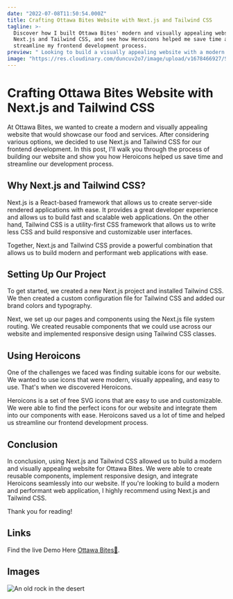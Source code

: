 ```yaml
---
date: "2022-07-08T11:50:54.000Z"
title: Crafting Ottawa Bites Website with Next.js and Tailwind CSS
tagline: >-
  Discover how I built Ottawa Bites' modern and visually appealing website using
  Next.js and Tailwind CSS, and see how Heroicons helped me save time and
  streamline my frontend development process.
preview: " Looking to build a visually appealing website with a modern look and feel? Read on to discover how I crafted Ottawa Bites' website using Next.js and Tailwind CSS, and how Heroicons helped me simplify my frontend development process."
image: "https://res.cloudinary.com/duncuv2o7/image/upload/v1678466927/Screenshot_2023-03-10_at_11.42.20_AM_dvs4i5.png"
---
```


# Crafting Ottawa Bites Website with Next.js and Tailwind CSS

At Ottawa Bites, we wanted to create a modern and visually appealing website that would showcase our food and services. After considering various options, we decided to use Next.js and Tailwind CSS for our frontend development. In this post, I'll walk you through the process of building our website and show you how Heroicons helped us save time and streamline our development process.

## Why Next.js and Tailwind CSS?

Next.js is a React-based framework that allows us to create server-side rendered applications with ease. It provides a great developer experience and allows us to build fast and scalable web applications. On the other hand, Tailwind CSS is a utility-first CSS framework that allows us to write less CSS and build responsive and customizable user interfaces.

Together, Next.js and Tailwind CSS provide a powerful combination that allows us to build modern and performant web applications with ease.

## Setting Up Our Project

To get started, we created a new Next.js project and installed Tailwind CSS. We then created a custom configuration file for Tailwind CSS and added our brand colors and typography.

Next, we set up our pages and components using the Next.js file system routing. We created reusable components that we could use across our website and implemented responsive design using Tailwind CSS classes.

## Using Heroicons

One of the challenges we faced was finding suitable icons for our website. We wanted to use icons that were modern, visually appealing, and easy to use. That's when we discovered Heroicons.

Heroicons is a set of free SVG icons that are easy to use and customizable. We were able to find the perfect icons for our website and integrate them into our components with ease. Heroicons saved us a lot of time and helped us streamline our frontend development process.

## Conclusion

In conclusion, using Next.js and Tailwind CSS allowed us to build a modern and visually appealing website for Ottawa Bites. We were able to create reusable components, implement responsive design, and integrate Heroicons seamlessly into our website. If you're looking to build a modern and performant web application, I highly recommend using Next.js and Tailwind CSS.

Thank you for reading!

## Links

Find the live Demo Here [Ottawa Bites🥖](https://catering-service.vercel.app).

## Images

![An old rock in the desert](https://i.imgur.com/2CAnAuF.png)
